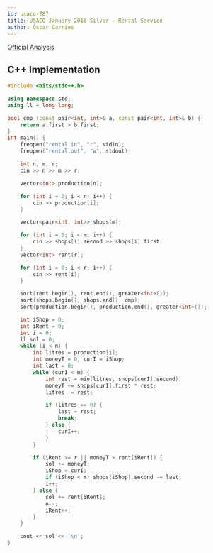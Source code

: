 ```yaml
---
id: usaco-787
title: USACO January 2018 Silver - Rental Service
author: Óscar Garries
---
```


[Official Analysis](http://www.usaco.org/current/data/sol_rental_silver_jan18.html)

<LanguageSection>
<CPPSection>

## C++ Implementation

```cpp
#include <bits/stdc++.h>

using namespace std;
using ll = long long;

bool cmp (const pair<int, int>& a, const pair<int, int>& b) {
    return a.first > b.first;
}
int main() {
    freopen("rental.in", "r", stdin);
    freopen("rental.out", "w", stdout);

    int n, m, r;
    cin >> n >> m >> r;

    vector<int> production(n);

    for (int i = 0; i < n; i++) {
        cin >> production[i];
    }

    vector<pair<int, int>> shops(m);

    for (int i = 0; i < m; i++) {
        cin >> shops[i].second >> shops[i].first;
    }
    vector<int> rent(r);

    for (int i = 0; i < r; i++) {
        cin >> rent[i];
    }

    sort(rent.begin(), rent.end(), greater<int>());
    sort(shops.begin(), shops.end(), cmp);
    sort(production.begin(), production.end(), greater<int>());

    int iShop = 0;
    int iRent = 0;
    int i = 0;
    ll sol = 0;
    while (i < n) {
        int litres = production[i];
        int moneyT = 0, curI = iShop;
        int last = 0;
        while (curI < m) {
            int rest = min(litres, shops[curI].second);
            moneyT += shops[curI].first * rest;
            litres -= rest;

            if (litres == 0) {
                last = rest;
                break;
            } else {
                curI++;
            }
        }

        if (iRent >= r || moneyT > rent[iRent]) {
            sol += moneyT;
            iShop = curI;
            if (iShop < m) shops[iShop].second -= last;
            i++;
        } else {
            sol += rent[iRent];
            n--;
            iRent++;
        }
    }

    cout << sol << '\n';
}
```

</CPPSection>
</LanguageSection>
